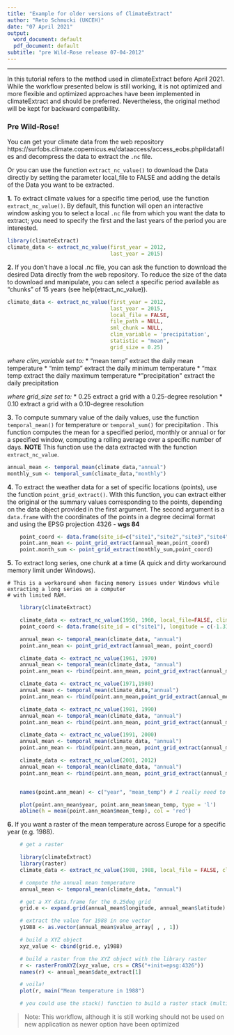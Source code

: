 ```yaml
---
title: "Example for older versions of ClimateExtract"
author: "Reto Schmucki (UKCEH)"
date: "07 April 2021"
output:
  word_document: default
  pdf_document: default
subtitle: "pre Wild-Rose release 07-04-2012"
---
```

---------
In this tutorial refers to the method used in climateExtract before April 2021. While the workflow presented below is still working, it is not optimized and more flexible and optimized approaches have been implemented in climateExtract and should be preferred. Nevertheless, the original method will be kept for backward compatibility.

### Pre Wild-Rose!

You can get your climate data from the web repository https://surfobs.climate.copernicus.eu/dataaccess/access_eobs.php\#datafiles and decompress the data to extract the `.nc` file.

Or you can use the function `extract_nc_value()` to download the Data directly by setting the parameter local_file to FALSE and adding the details of the Data you want to be extracted.

**1.** To extract climate values for a specific time period, use the function `extract_nc_value()`. By default, this function will open an interactive window asking you to select a local `.nc` file from which you want the data to extract; you need to specify the first and the last years of the period you are interested.

```R
library(climateExtract)
climate_data <- extract_nc_value(first_year = 2012,
                                 last_year = 2015)
```

**2.** If you don't have a local .nc file, you can ask the function to download the desired Data directly from the web repository. To reduce the size of the data to download and manipulate, you can select a specific period available as "chunks" of 15 years (see help(etract_nc_value)).

```R
climate_data <- extract_nc_value(first_year = 2012, 
                                 last_year = 2015,
                                 local_file = FALSE,
                                 file_path = NULL, 
                                 sml_chunk = NULL,
                                 clim_variable = 'precipitation',
                                 statistic = "mean",
                                 grid_size = 0.25)
```

*where clim_variable set to:* \* "mean temp" extract the daily mean temperature \* "mim temp" extract the daily minimum temperature \* "max temp extract the daily maximum temperature \*"precipitation\" extract the daily precipitation

*where grid_size set to:* \* 0.25 extract a grid with a 0.25-degree resolution \* 0.10 extract a grid with a 0.10-degree resolution

**3.** To compute summary value of the daily values, use the function `temporal_mean()` for temperature or `temporal_sum()` for precipitation . This function computes the mean for a specified period, monthly or annual or for a specified window, computing a rolling average over a specific number of days. **NOTE** This function use the data extracted with the function `extract_nc_value`.

```R
annual_mean <- temporal_mean(climate_data,"annual")
monthly_sum <- temporal_sum(climate_data,"monthly")
```

**4.** To extract the weather data for a set of specific locations (points), use the function `point_grid_extract()`. With this function, you can extract either the original or the summary values corresponding to the points, depending on the data object provided in the first argument. The second argument is a `data.frame` with the coordinates of the points in a degree decimal format and using the EPSG projection 4326 - **wgs 84**

```R
    point_coord <- data.frame(site_id=c("site1","site2","site3","site4","site5"), longitude=c(28.620000,6.401499,4.359062,-3.579906,-2.590392), latitude=c(61.29000,52.73953,52.06530,50.43031,52.02951))
    point.ann_mean <- point_grid_extract(annual_mean,point_coord)
    point.month_sum <- point_grid_extract(monthly_sum,point_coord)
```

**5.** To extract long series, one chunk at a time (A quick and dirty workaround memory limit under Windows).

    # This is a workaround when facing memory issues under Windows while extracting a long series on a computer
    # with limited RAM.

```R
    library(climateExtract)

    climate_data <- extract_nc_value(1950, 1960, local_file=FALSE, clim_variable='mean temp', grid_size=0.25)
    point_coord <- data.frame(site_id = c("site1"), longitude = c(-1.3177988), latitude = c(51.7503954))

    annual_mean <- temporal_mean(climate_data, "annual")
    point.ann_mean <- point_grid_extract(annual_mean, point_coord)

    climate_data <- extract_nc_value(1961, 1970)
    annual_mean <- temporal_mean(climate_data, "annual")
    point.ann_mean <- rbind(point.ann_mean, point_grid_extract(annual_mean, point_coord))

    climate_data <- extract_nc_value(1971,1980)
    annual_mean <- temporal_mean(climate_data,"annual")
    point.ann_mean <- rbind(point.ann_mean,point_grid_extract(annual_mean,point_coord))

    climate_data <- extract_nc_value(1981, 1990)
    annual_mean <- temporal_mean(climate_data, "annual")
    point.ann_mean <- rbind(point.ann_mean, point_grid_extract(annual_mean, point_coord))

    climate_data <- extract_nc_value(1991, 2000)
    annual_mean <- temporal_mean(climate_data, "annual")
    point.ann_mean <- rbind(point.ann_mean, point_grid_extract(annual_mean, point_coord))

    climate_data <- extract_nc_value(2001, 2012)
    annual_mean <- temporal_mean(climate_data, "annual")
    point.ann_mean <- rbind(point.ann_mean, point_grid_extract(annual_mean, point_coord))


    names(point.ann_mean) <- c("year", "mean_temp") # I really need to fix this

    plot(point.ann_mean$year, point.ann_mean$mean_temp, type = 'l')
    abline(h = mean(point.ann_mean$mean_temp), col = 'red')
```

**6.** If you want a raster of the mean temperature across Europe for a specific year (e.g. 1988).

```R
    # get a raster

    library(climateExtract)
    library(raster)
    climate_data <- extract_nc_value(1988, 1988, local_file = FALSE, clim_variable = 'mean temp', grid_size = 0.25)

    # compute the annual mean temperature
    annual_mean <- temporal_mean(climate_data, "annual")

    # get a XY data.frame for the 0.25deg grid
    grid.e <- expand.grid(annual_mean$longitude, annual_mean$latitude)

    # extract the value for 1988 in one vector
    y1988 <- as.vector(annual_mean$value_array[ , , 1])

    # build a XYZ object
    xyz_value <- cbind(grid.e, y1988)

    # build a raster from the XYZ object with the library raster
    r <- rasterFromXYZ(xyz_value, crs = CRS("+init=epsg:4326"))
    names(r) <- annual_mean$date_extract[1]

    # voila!
    plot(r, main("Mean temperature in 1988")

    # you could use the stack() function to build a raster stack (multiple bands) with multiple years, months or days

```


>Note: This workflow, although it is still working should not be used on new application as newer option have been optimized